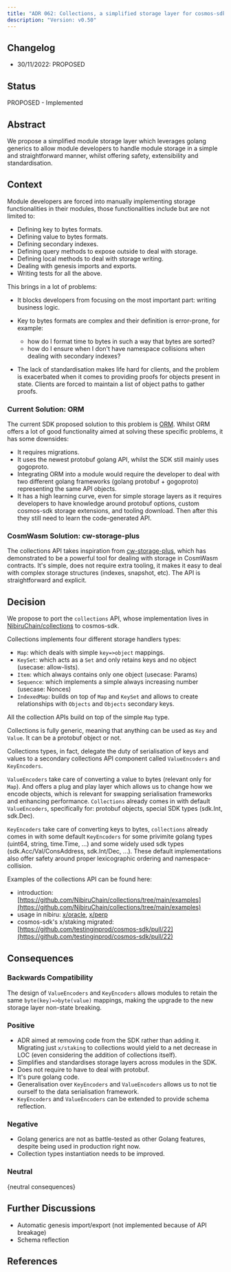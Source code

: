 ```yaml
---
title: "ADR 062: Collections, a simplified storage layer for cosmos-sdk modules."
description: "Version: v0.50"
---
```


## Changelog[​](#changelog "Direct link to Changelog")

* 30/11/2022: PROPOSED

## Status[​](#status "Direct link to Status")

PROPOSED - Implemented

## Abstract[​](#abstract "Direct link to Abstract")

We propose a simplified module storage layer which leverages golang generics to allow module developers to handle module storage in a simple and straightforward manner, whilst offering safety, extensibility and standardisation.

## Context[​](#context "Direct link to Context")

Module developers are forced into manually implementing storage functionalities in their modules, those functionalities include but are not limited to:

* Defining key to bytes formats.
* Defining value to bytes formats.
* Defining secondary indexes.
* Defining query methods to expose outside to deal with storage.
* Defining local methods to deal with storage writing.
* Dealing with genesis imports and exports.
* Writing tests for all the above.

This brings in a lot of problems:

* It blocks developers from focusing on the most important part: writing business logic.

* Key to bytes formats are complex and their definition is error-prone, for example:

  * how do I format time to bytes in such a way that bytes are sorted?
  * how do I ensure when I don't have namespace collisions when dealing with secondary indexes?

* The lack of standardisation makes life hard for clients, and the problem is exacerbated when it comes to providing proofs for objects present in state. Clients are forced to maintain a list of object paths to gather proofs.

### Current Solution: ORM[​](#current-solution-orm "Direct link to Current Solution: ORM")

The current SDK proposed solution to this problem is [ORM](https://github.com/cosmos/cosmos-sdk/blob/main/docs/architecture/adr-055-orm.md). Whilst ORM offers a lot of good functionality aimed at solving these specific problems, it has some downsides:

* It requires migrations.
* It uses the newest protobuf golang API, whilst the SDK still mainly uses gogoproto.
* Integrating ORM into a module would require the developer to deal with two different golang frameworks (golang protobuf + gogoproto) representing the same API objects.
* It has a high learning curve, even for simple storage layers as it requires developers to have knowledge around protobuf options, custom cosmos-sdk storage extensions, and tooling download. Then after this they still need to learn the code-generated API.

### CosmWasm Solution: cw-storage-plus[​](#cosmwasm-solution-cw-storage-plus "Direct link to CosmWasm Solution: cw-storage-plus")

The collections API takes inspiration from [cw-storage-plus](https://docs.cosmwasm.com/docs/1.0/smart-contracts/state/cw-plus/), which has demonstrated to be a powerful tool for dealing with storage in CosmWasm contracts. It's simple, does not require extra tooling, it makes it easy to deal with complex storage structures (indexes, snapshot, etc). The API is straightforward and explicit.

## Decision[​](#decision "Direct link to Decision")

We propose to port the `collections` API, whose implementation lives in [NibiruChain/collections](https://github.com/NibiruChain/collections) to cosmos-sdk.

Collections implements four different storage handlers types:

* `Map`: which deals with simple `key=>object` mappings.
* `KeySet`: which acts as a `Set` and only retains keys and no object (usecase: allow-lists).
* `Item`: which always contains only one object (usecase: Params)
* `Sequence`: which implements a simple always increasing number (usecase: Nonces)
* `IndexedMap`: builds on top of `Map` and `KeySet` and allows to create relationships with `Objects` and `Objects` secondary keys.

All the collection APIs build on top of the simple `Map` type.

Collections is fully generic, meaning that anything can be used as `Key` and `Value`. It can be a protobuf object or not.

Collections types, in fact, delegate the duty of serialisation of keys and values to a secondary collections API component called `ValueEncoders` and `KeyEncoders`.

`ValueEncoders` take care of converting a value to bytes (relevant only for `Map`). And offers a plug and play layer which allows us to change how we encode objects, which is relevant for swapping serialisation frameworks and enhancing performance. `Collections` already comes in with default `ValueEncoders`, specifically for: protobuf objects, special SDK types (sdk.Int, sdk.Dec).

`KeyEncoders` take care of converting keys to bytes, `collections` already comes in with some default `KeyEncoders` for some privimite golang types (uint64, string, time.Time, ...) and some widely used sdk types (sdk.Acc/Val/ConsAddress, sdk.Int/Dec, ...). These default implementations also offer safety around proper lexicographic ordering and namespace-collision.

Examples of the collections API can be found here:

* introduction: [https://github.com/NibiruChain/collections/tree/main/examples](https://github.com/NibiruChain/collections/tree/main/examples)
* usage in nibiru: [x/oracle](https://github.com/NibiruChain/nibiru/blob/master/x/oracle/keeper/keeper.go#L32), [x/perp](https://github.com/NibiruChain/nibiru/blob/master/x/perp/keeper/keeper.go#L31)
* cosmos-sdk's x/staking migrated: [https://github.com/testinginprod/cosmos-sdk/pull/22](https://github.com/testinginprod/cosmos-sdk/pull/22)

## Consequences[​](#consequences "Direct link to Consequences")

### Backwards Compatibility[​](#backwards-compatibility "Direct link to Backwards Compatibility")

The design of `ValueEncoders` and `KeyEncoders` allows modules to retain the same `byte(key)=>byte(value)` mappings, making the upgrade to the new storage layer non-state breaking.

### Positive[​](#positive "Direct link to Positive")

* ADR aimed at removing code from the SDK rather than adding it. Migrating just `x/staking` to collections would yield to a net decrease in LOC (even considering the addition of collections itself).
* Simplifies and standardises storage layers across modules in the SDK.
* Does not require to have to deal with protobuf.
* It's pure golang code.
* Generalisation over `KeyEncoders` and `ValueEncoders` allows us to not tie ourself to the data serialisation framework.
* `KeyEncoders` and `ValueEncoders` can be extended to provide schema reflection.

### Negative[​](#negative "Direct link to Negative")

* Golang generics are not as battle-tested as other Golang features, despite being used in production right now.
* Collection types instantiation needs to be improved.

### Neutral[​](#neutral "Direct link to Neutral")

\{neutral consequences}

## Further Discussions[​](#further-discussions "Direct link to Further Discussions")

* Automatic genesis import/export (not implemented because of API breakage)
* Schema reflection

## References[​](#references "Direct link to References")
